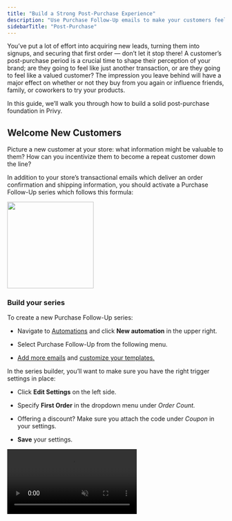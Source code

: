 ```yaml
---
title: "Build a Strong Post-Purchase Experience"
description: "Use Purchase Follow-Up emails to make your customers feel like more than just an order number."
sidebarTitle: "Post-Purchase"
---
```


You’ve put a lot of effort into acquiring new leads, turning them into signups, and securing that first order — don’t let it stop there! A customer’s post-purchase period is a crucial time to shape their perception of your brand; are they going to feel like just another transaction, or are they going to feel like a valued customer? The impression you leave behind will have a major effect on whether or not they buy from you again or influence friends, family, or coworkers to try your products.

In this guide, we’ll walk you through how to build a solid post-purchase foundation in Privy.

## Welcome New Customers

Picture a new customer at your store: what information might be valuable to them? How can you incentivize them to become a repeat customer down the line?

In addition to your store’s transactional emails which deliver an order confirmation and shipping information, you should activate a Purchase Follow-Up series which follows this formula:

<img height="200" src="/images/strategy-guides/pfu-first-order.png" />

### Build your series

To create a new Purchase Follow-Up series:

* Navigate to [Automations](https://dashboard.privy.com/automations) and click **New automation** in the upper right.

* Select Purchase Follow-Up from the following menu.

* [Add more emails](https://help.privy.com/docs/learn/automations/purchase-follow-up#add-remove-emails) and [customize your templates.](https://help.privy.com/docs/learn/automations/purchase-follow-up#customize-your-templates)

In the series builder, you’ll want to make sure you have the right trigger settings in place:

* Click **Edit Settings** on the left side. 

* Specify **First Order** in the dropdown menu under *Order Count.*

* Offering a discount? Make sure you attach the code under *Coupon* in your settings.

* **Save** your settings.

<video autoPlay muted loop playsInline className="first-order-pfu-setting" src="/images/strategy-guides/pfu-first-order.mp4" />

<Tip>
  Need more guidance on building a Purchase Follow-Up email? [Check out this step-by-step guide.](https://help.privy.com/docs/learn/automations/purchase-follow-up)
</Tip>

### Best Practices

When addressing your new customers, keep these best practices in mind:

1. Use specific, tailored language like “first order” and “welcome”.

2. [Personalize the subject line and/or email body](https://help.privy.com/docs/learn/content/personalization-tags#personalizing-emails)

    to include the contact’s first name.

3. Be sensitive to timing. For example, avoid offering a limited-time discount on their next order if their first order hasn’t even shipped yet.

4. Get personal — share your story so your customers know exactly who they’re supporting!

<Icon icon="sparkles" /> [Check out our Swipe File for inspiration and ideas!](https://www.swipewell.app/collections/1cf8fbd6-37b2-4809-93cb-74719b247892)

## Nurture Repeat Customers

After you’ve delivered a positive first impression after someone’s first order, it’s time to consider how you’re treating your loyal repeat customers. There’s a few different approaches you can take here:

<AccordionGroup>
  <Accordion title="Send a personal thank you note from your team or founder" defaultOpen={false}>
    Customers who invest in your brand over & over deserve some special recognition! Send over a sweet note from your team, thanking them for supporting your business + highlighting how much it means to you. Make sure you personalize your content with their first name!
  </Accordion>

  <Accordion title="Reward high value customers" defaultOpen={false}>
    You can [set a minimum order amount](https://help.privy.com/docs/learn/automations/purchase-follow-up#minimum-maximum-order-value) in your trigger settings, which can allow you to send certain content or offers to higher value customers! For example, maybe you want to send a 15% discount to a customer who spent over $100 with you.
  </Accordion>

  <Accordion title="Cross sell new products" defaultOpen={false}>
    You can restrict a Purchase Follow-Up series from triggering based on [whether or not an order contained certain product(s) or items from certain collection(s](https://help.privy.com/docs/learn/automations/purchase-follow-up#products-collections)) — with this knowledge in hand, you can use it to trigger a cross-sell email recommending products that the customer might be interested in.

    With repeat customers, you know they’ve shown consistent interest in your brand, so they’re most likely to trust your recommendations and your products.
  </Accordion>
</AccordionGroup>

### Build your series

To create a new Purchase Follow-Up series:

* Navigate to [Automations](https://dashboard.privy.com/automations) and click **New automation** in the upper right.

* Select Purchase Follow-Up from the following menu.

* [Add more emails](https://help.privy.com/docs/learn/automations/purchase-follow-up#add-remove-emails) and [customize your templates.](https://help.privy.com/docs/learn/automations/purchase-follow-up#customize-your-templates)

In the series builder, you’ll want to make sure you have the right trigger settings in place:

* Click **Edit Settings** on the left side. 

* Specify **More than one order** in the dropdown menu under *Order Count.*

* Offering a discount? Make sure you attach the code under *Coupon* in your settings.

* **Save** your settings.

<video autoPlay muted loop playsInline className="repeat-customer-pfu" src="/images/strategy-guides/pfu-repeat-buyer.mp4" />

<Tip>
  Need more guidance on building a Purchase Follow-Up email? [Check out this step-by-step guide.](https://help.privy.com/docs/learn/automations/purchase-follow-up)
</Tip>

### Best Practices

When addressing your repeat customers, keep the following best practices in mind:

1. Acknowledge their continued support of your business

2. [Personalize the subject line and/or email body](https://help.privy.com/docs/learn/content/personalization-tags#personalizing-emails)

    to include the contact’s first name.

3. Ask for feedback whenever possible!

<Icon icon="sparkles" /> [Check out our Swipe File for inspiration and ideas!](https://www.swipewell.app/collections/1cf8fbd6-37b2-4809-93cb-74719b247892)

By first providing a warm welcome to new customers and incentivizing them to become repeat buyers, then nurturing your most loyal customers, you can trust that Privy’s working in the background to secure more orders and develop stronger relationships with the people supporting your business.